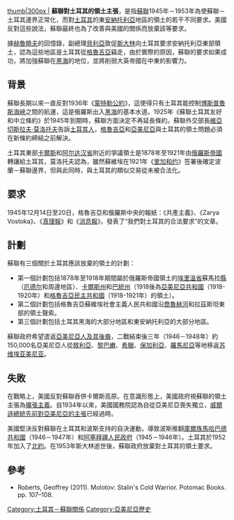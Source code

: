 [[File:Soviet territorial claims against Turkey 1945-1953.png|thumb|300px
|{{unbulleted list
|{{legend-line|black solid 2px|1945年国际边界}}
|{{legend|#F3A886|[[苏联|苏联]]声索地区}}
|{{legend|#FFAEC9|苏联计划获得的更大范围}}
|{{legend-line|red solid 2px| [[亚美尼亚苏维埃社会主义共和国|苏维埃亚美尼亚]]领土聲索线 ([[西亚美尼亚|西亚美尼亚]])}}
|{{legend-line|orange solid 2px| [[格鲁吉亚苏维埃社会主义共和国|苏维埃格鲁吉亚]]领土聲索线  ({{le|陶克拉杰蒂|Tao-Klarjeti (historical region)}}和{{le|拉兹地区|Lazistan}})}}
|{{legend-line|green dotted 2px|拟议的拉兹苏维埃国}}
}}]]
{{亚美尼亚历史}}
'''蘇聯對土耳其的領土主張'''，是指[[蘇聯|蘇聯]]1945年－1953年為使蘇聯－土耳其邊界正常化，而對[[土耳其|土耳其]]的東[[安納托利亞|安納托利亞]]地區的領土的若干不同要求。美國反對這些說法，蘇聯最終也為了改善與美國的關係而放棄該等要求。

據[[赫魯曉夫|赫魯曉夫]]的回憶錄，副總理[[貝利亞|貝利亞]]敦促[[斯大林|斯大林]]向土耳其要求安納托利亞東部領土，認為這些地區是土耳其從[[格魯吉亞|格魯吉亞]]竊走，由於實際的原因，蘇聯的要求如果成功，將加強蘇聯在[[黑海|黑海]]的地位，並將削弱大英帝國在中東的影響力。

==背景==
蘇聯長期以來一直反對1936年《[[蒙特勒海峽制度公約|蒙特勒公約]]》，這使得只有土耳其能控制[[博斯普魯斯海峽|博斯普魯斯海峽]]之間的航運，這是俄羅斯出入[[黑海|黑海]]的基本水道。1925年《蘇聯土耳其友好和中立條約》於1945年到期時，蘇聯方面決定不再延長條約。蘇聯外交部長[[維亞切斯拉夫·莫洛托夫|維亞切斯拉夫·莫洛托夫]]告訴[[土耳其人|土耳其人]]，[[格魯吉亞|格魯吉亞]]和[[亞美尼亞|亞美尼亞]]與土耳其的領土問題必須在新條約締結之前解決。

土耳其東部[[卡爾斯省|卡爾斯]]和[[阿尔达汉省|阿尔达汉省]]附近的爭議領土是1878年至1921年由[[俄羅斯帝國|俄羅斯帝國]]轉讓給土耳其，莫洛托夫認為，雖然蘇維埃在1921年《[[里加和约|里加和约]]》签署後確定波蘭－蘇聯邊界，但與此同時，與土耳其的類似交易從未被合法化。

==要求==
1945年12月14日至20日，格魯吉亞和俄羅斯中央的報紙：《共產主義》、《Zarya Vostoka》、《[[真理報|真理報]]》和《[[消息報|消息報]]》，發表了“我們對土耳其的合法要求”的文章。

==計劃==
蘇聯有三個關於土耳其應該放棄的領土的計劃：
*第一個計劃包括1878年至1918年期間屬於俄羅斯帝國領土的[[埃里溫省|埃里溫省]]蘇馬拉[[縣_(俄羅斯)|縣]]（[[厄德尔|厄德尔]]和周邊地區）、[[卡爾斯州_(俄羅斯帝國)|卡爾斯州]]和[[巴統州|巴統州]]（1918後為[[亞美尼亞共和國|亞美尼亞共和國]]（1918-1920年）和[[格魯吉亞民主共和國|格魯吉亞民主共和國]]（1918-1921年）的領土）。
*第二個計劃包括格魯吉亞蘇維埃社會主義人民共和國沿[[喬魯赫河|喬魯赫河]]和拉茲斯坦東部的領土聲索。
*第三個計劃包括土耳其黑海的大部分地區和東安納托利亞的大部分地區。

蘇聯政府希望遣返[[亞美尼亞僑民|亞美尼亞人及其後裔]]，二戰結束後三年（1946－1948年）約150,000名亞美尼亞人從[[敘利亞|敘利亞]]、[[黎巴嫩|黎巴嫩]]、[[希臘|希臘]]、[[保加利亞|保加利亞]]、[[羅馬尼亞|羅馬尼亞]]等地移返[[亚美尼亚苏维埃社会主义共和国|苏维埃亚美尼亚]]。 

==失敗==
在戰略上，美國反對蘇聯吞併卡爾斯高原。在意識形態上，美國政府視蘇聯的領土主張為[[擴張主義|擴張主義]]。自1934年以來，美國國務院認為自從亞美尼亞喪失獨立，[[威爾遜亞美尼亞|威爾遜總統先前對亞美尼亞的主張]]已經過時。

美國堅決反對蘇聯在土耳其和波斯支持的自決運動，導致波斯推翻[[庫德人|庫爾族]][[馬哈巴德共和國|馬哈巴德共和國]]（1946－1947年）和[[阿塞拜疆人民政府|阿塞拜疆人民政府]]（1945－1946年）。土耳其於1952年加入了[[北約|北約]]。在1953年斯大林逝世後，蘇聯政府放棄對土耳其的領土要求。

==參考==
*Roberts, Geoffrey (2011). Molotov: Stalin's Cold Warrior. Potomac Books. pp. 107–108.

[[Category:土耳其－蘇聯關係|Category:土耳其－蘇聯關係]]
[[Category:亞美尼亞歷史|Category:亞美尼亞歷史]]